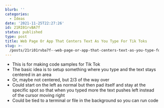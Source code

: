 ```yaml
---
blurb: ''
categories:
  - Ideas
date: '2021-11-25T22:27:26'
id: 21RI01rvBA7f
status: published
type: post
title: Web Page Or App That Centers Text As You Type For Tik Toks
slug: >-
  /posts/21ri01rvba7f--web-page-or-app-that-centers-text-as-you-type-for-tik-toks
---
```


- This is for making code samples for Tik Tok
- The basic idea is to setup something where you type and the text stays centered in an area
- Or, maybe not centered, but 2/3 of the way over
- Could start on the left as normal but then pad itself and stay at the specific spot so that when you typed more the text pushes left instead of the cursor moving right
- Could be tied to a terminal or file in the background so you can run code



